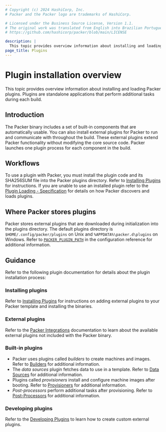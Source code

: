 ```yaml
---
# Copyright (c) 2024 HashiCorp, Inc.
# Packer and the Packer logo are trademarks of HashiCorp.

# Licensed under the Business Source License, Version 1.1.
# The original work was translated from English into Brazilian Portuguese.
# https://github.com/hashicorp/packer/blob/main/LICENSE

description: |
  This topic provides overview information about installing and loading Packer plugins
page_title: Plugins
---
```


# Plugin installation overview

This topic provides overview information about installing and loading Packer plugins. Plugins are standalone applications that perform additional tasks during each build.

## Introduction

The Packer binary includes a set of built-in components that are automatically usable. You can also install external plugins for Packer to run and communicate with throughout the build. These external plugins extend Packer functionality without modifying the core source code. Packer launches one plugin process for each component in the build.

## Workflows

To use a plugin with Packer, you must install the plugin code and its SHA256SUM file into the Packer plugins directory.
Refer to [Installing Plugins](/packer/docs/plugins/install) for instructions. If you are unable to use an installed plugin refer to the [Plugin Loading - Specification](/packer/docs/plugins/creation/plugin-load-spec) for details on how Packer discovers and loads plugins.

## Where Packer stores plugins

Packer stores external plugins that are downloaded during initialization into the plugins directory. The default plugins directory is `$HOME/.config/packer/plugins` on Unix and  `%APPDATA%\packer.d\plugins` on Windows. Refer to [`PACKER_PLUGIN_PATH`](/packer/docs/configure#packer_plugin_path) in the configuration reference for additional information.

## Guidance

Refer to the following plugin documentation for details about the plugin installation process:

### Installing plugins

Refer to [Installing Plugins](/packer/docs/plugins/install) for instructions on adding external plugins to your Packer template and installing the binaries.

### External plugins

Refer to the [Packer Integrations](/packer/integrations) documentation to learn about the available external plugins not included with the Packer binary.


### Built-in plugins

- Packer uses plugins called _builders_ to create machines and images. Refer to [Builders](/packer/docs/builders) for additional information.
- The _data sources_ plugin fetches data to use in a template. Refer to [Data Sources](/packer/docs/datasources) for additional information.
- Plugins called _provisioners_ install and configure machine images after booting. Refer to [Provisioners](/packer/docs/provisioners) for additional information.
- _Post-processors_ perform additional tasks after provisioning. Refer to [Post-Processors](/packer/docs/post-processors) for additional information.


### Developing plugins

Refer to the [Developing Plugins](/packer/docs/plugins/creation) to learn how to create custom external plugins.
